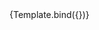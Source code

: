 

<Meta title="Components/Textarea/Autoclear" component={VvTextarea} />

<Canvas>
	<Story
		name="Autoclear"
		args={{
			name: 'textarea-autoclear',
			autoclear: true
		}}>
		{Template.bind({})}
	</Story>
</Canvas>
